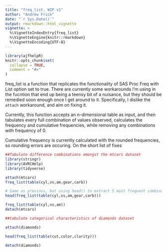 ```yaml
---
title: "freq_list, WIP v1"
author: "Andrew Frick"
date: "`r Sys.Date()`"
output: rmarkdown::html_vignette
vignette: >
  %\VignetteIndexEntry{freq_list}
  %\VignetteEngine{knitr::rmarkdown}
  %\VignetteEncoding{UTF-8}
---
```


```r
library(ajfhelpR)
knitr::opts_chunk$set(
  collapse = TRUE,
  comment = "#>"
)
```

freq_list is a function that replicates the functionality of SAS Proc Freq with List option set to true. There are currently some workarounds I'm using in the fucntion that end up being a teensy bit of a nuisance, but they should be remedied soon enough once I get around to it. Specifically, I dislike the `attach` workaround, and aim on fixing it.

Currently, this function accepts an n-dimensional table as input, and then tabulates every full combination of values observed, calculates the frequency and cumulative frequencies, while removing any combinations with frequency of 0.

Cumulative frequency is currently calculated with the rounded frequencies, so rounding errors are occuring. On the short list of fixes

```r
##Tabulate difference combinations amongst the mtcars dataset
library(stringr)
library(AVRCHelp)
library(tidyverse)

attach(mtcars)
freq_list(table(cyl,vs,am,gear,carb))

# Same as previous, but using head() to extract 5 most frequent combinations
head(freq_list(table(cyl,vs,am,gear,carb)))

freq_list(table(cyl,vs,am))
detach(mtcars)
```



```r
##tabulate categorical characteristics of diamonds dataset

attach(diamonds)

head(freq_list(table(cut,color,clarity)))

detach(diamonds)
```


